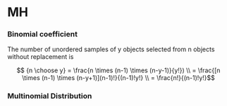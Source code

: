 # MH


### Binomial coefficient

The number of unordered samples of y objects selected from n objects without replacement is 

$$ {n \choose y} = \frac{n \times (n-1) \times (n-y-1)}{y!}) \\
 = \frac{[n \times (n-1) \times (n-y+1)](n-1)!}{(n-1)!y!} \\
 = \frac{n!}{(n-1)!y!}$$
 
### Multinomial Distribution


